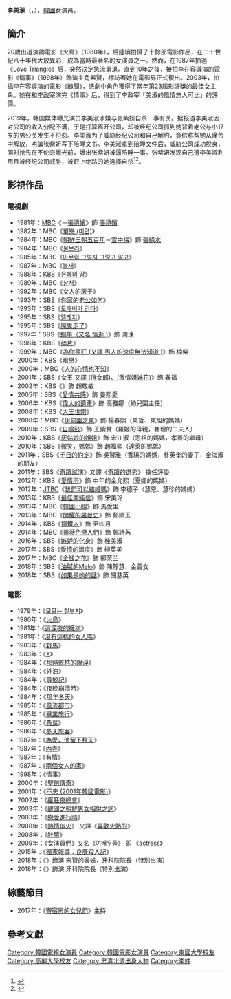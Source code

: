 {{noteTA
|G1=KO TV Show

|G2=KO Movie
}}
{{藝人
| 姓名 = 李美淑
| 類型 = 女演員
| 圖片 = Lee Mi-sook from acrofan.jpg
| 國籍 = {{KOR}}
| 出生日期 = {{birth_date_and_age|1960|4|2}}
| 出生地點 = {{KOR}}[[忠清北道|忠清北道]][[丹阳郡_(韩国)|丹陽郡]]
| 語言 = [[韓國語|韓國語]]、[[英語|英語]]
| 教育程度 = [[高麗大學|高麗大學]]新聞放送學[[學士|學士]]<br />[[東國大學|東國大學]]大學院電影學[[碩士|碩士]]<br />[[高麗大學|高麗大學]]言論大學院[[碩士|碩士]]
| 出道日期 = 1979年
| 經紀公司 = [[Sidus_HQ|Sidus HQ]]
}}

'''李美淑'''（{{lang-ko|'''이미숙'''}}，{{bd|1960年|4月2日|catIdx=L李}}），[[韓國|韓國]]女演員。

==簡介 ==
20歲出道演齣電影《火鳥》（1980年），后陸續拍攝了十餘部電影作品，在二十世紀八十年代大放異彩，成為當時最著名的女演員之一。然而，在1987年拍過《Love Triangle》后，突然決定急流勇退。直到10年之後，接拍李在容導演的電影《情事》（1998年）飾演主角素賢，標誌著她在電影界正式復出。2003年，拍攝李在容導演的電影《醜聞》，憑劇中角色獲得了當年第23屆影評獎的最佳女主角。她在和[[李政宰|李政宰]]演完《情事》后，得到了李政宰「美淑的風情無人可比」的評價。

2019年，韩国媒体曝光演员李美淑涉嫌与张紫妍自杀一事有关。据报道李美淑因对公司的收入分配不满，于是打算离开公司，却被经纪公司抓到她背着老公与小17岁的男公关发生不伦恋。李美淑为了威胁经纪公司和自己解约，竟假称帮她从痛苦中解放，哄骗张紫妍写下陪睡文书。李美淑拿到陪睡文件后，威胁公司成功脱身，同时抢先在不伦恋曝光前，爆出张紫妍被逼陪睡一事。张紫妍发现自己遭李美淑利用且被经纪公司威胁，被赶上绝路的她选择自杀<ref>{{cite news|url=https://hk.entertainment.appledaily.com/enews/realtime/article/20190318/59381076|title=【被迫賣淫】死前一周CCTV片段曝光 韓星張子妍疑被李美淑迫使自殺|publisher=[[蘋果日報|蘋果日報]]|date=2019-03-18|accessdate=2019-03-18|archive-date=2020-04-12|archive-url=https://web.archive.org/web/20200412191540/https://hk.entertainment.appledaily.com/enews/realtime/article/20190318/59381076|dead-url=no}}{{zh-hk}}</ref><ref>{{cite news|url=https://ent.ltn.com.tw/m/news/breakingnews/2731147|title=張子妍爆遭影后出賣自殺 當事人這樣回應引眾怒|publisher=[[自由時報|自由時報]]|date=2019-03-18|accessdate=2019-03-27|archive-date=2019-03-27|archive-url=https://web.archive.org/web/20190327145912/https://ent.ltn.com.tw/m/news/breakingnews/2731147|dead-url=no}}{{zh-tw}}</ref>。

== 影視作品 ==
===電視劇===
*1981年：[[文化廣播公司|MBC]]《{{lk|女人列傳系列|여인열전 시리즈|女人列傳}}－[[張禧嬪_(1981年電視劇)|張禧嬪]]》飾 [[張禧嬪|張禧嬪]]
*1982年：MBC《[[單戀_(미련)|單戀 (미련)]]》
*1984年：MBC《[[朝鮮王朝五百年|朝鮮王朝五百年]]－[[雪中梅|雪中梅]]》飾 [[張綠水|張綠水]]
*1984年：MBC《[[물보라|물보라]]》
*1985年：MBC《[[아무렴_그렇지_그렇고_말고|아무렴 그렇지 그렇고 말고]]》
*1987年：MBC《[[불새|불새]]》
*1988年：[[韓國放送公社|KBS]]《[[은혜의_땅|은혜의 땅]]》
*1989年：MBC《[[상처|상처]]》
*1992年：MBC《[[女人的房子|女人的房子]]》
*1993年：[[SBS_(韓國)|SBS]]《[[你家的老公如何|你家的老公如何]]》
*1993年：SBS《[[도깨비가_간다|도깨비가 간다]]》
*1995年：SBS《[[엘레지|엘레지]]》
*1995年：SBS《[[魔鬼走了|魔鬼走了]]》
*1997年：SBS《[[蝸牛（又名_情逝_)|蝸牛（又名 情逝 )]]》飾 潤珠
*1998年：KBS《[[碎片_(電視劇)|碎片]]》
*1999年：MBC《[[為你瘋狂_(又譯_男人的速度無法知道_)|為你瘋狂 (又譯 男人的速度無法知道 )]]》飾 楠紫
*2000年：KBS《[[暗戀|暗戀]]》
*2000年：MBC《[[人的心情也不知|人的心情也不知]]》
*2001年：SBS《[[女王_又譯_(俏女郎)、(激情姐妹花)|女王 又譯 (俏女郎)、(激情姐妹花)]]》飾 春福
*2002年：KBS《{{link-ko|孤獨|고독_(드라마)}}》飾 趙敬敏
*2005年：SBS《[[愛情共感|愛情共感]]》飾 姜熙愛
*2006年：KBS《[[偉大的遺產|偉大的遺產]]》飾 高雅娜（幼兒園主任）
*2008年：KBS《[[大王世宗|大王世宗]]》
*2008年：MBC《[[伊甸園之東|伊甸園之東]]》飾 楊春熙（東哲、東旭的媽媽）
*2009年：SBS《[[自鳴鼓|自鳴鼓]]》飾 王紫實（羅姬的母親，崔理的二夫人）
*2010年：KBS《[[灰姑娘的姐姐|灰姑娘的姐姐]]》飾 宋江淑（恩祖的媽媽，孝善的繼母）
*2010年：SBS《[[微笑，媽媽|微笑，媽媽]]》飾 趙福熙（達萊的媽媽）
*2011年：SBS《[[千日的約定|千日的約定]]》飾 吳賢雅（香琪的媽媽，朴英奎的妻子，金海淑的朋友）
*2011年：SBS《[[奇蹟試演|奇蹟試演]]》又譯《[[奇蹟的選秀|奇蹟的選秀]]》 擔任評委
*2012年：KBS《[[愛情雨|愛情雨]]》飾 中年的金允熙（夏娜的媽媽）
*2012年：[[JTBC|JTBC]]《[[我們可以結婚嗎|我們可以結婚嗎]]》飾 李德子（慧恩、慧珍的媽媽）
*2013年：KBS《[[最佳李純信|最佳李純信]]》飾 宋美玲
*2013年：MBC《[[韓國小姐_(電視劇)|韓國小姐]]》飾 馬愛里
*2013年：MBC《[[閃耀的羅曼史|閃耀的羅曼史]]》飾 鄭順玉
*2014年：KBS《[[鋼鐵人_(電視劇)|鋼鐵人]]》飾 尹四月
*2014年：MBC《[[薔薇色戀人們|薔薇色戀人們]]》飾 鄭詩芮
*2016年：SBS《[[嫉妒的化身|嫉妒的化身]]》飾 桂美淑
*2017年：SBS《[[愛情的溫度|愛情的溫度]]》飾 柳英美
*2017年：MBC《[[金钱之花|金钱之花]]》飾 鄭茉兰
*2018年：SBS《[[油膩的Melo|油膩的Melo]]》飾 陳靜慧、金善女
*2018年：SBS《[[如果是她的話|如果是她的話]]》飾 閔慈英

===電影===
*1979年：《[[모모는_철부지|모모는 철부지]]》
*1980年：《[[火鳥|火鳥]]》
*1981年：《[[這深夜的擁抱|這深夜的擁抱]]》
*1981年：《[[沒有這樣的女人嗎|沒有這樣的女人嗎]]》
*1983年：《[[野馬|野馬]]》
*1983年：《[[X|X]]》
*1984年：《[[那時乾枯的眼淚|那時乾枯的眼淚]]》
*1984年：《[[外泊|外泊]]》
*1984年：《[[尋鯨記|尋鯨記]]》
*1984年：《[[夜晚崩潰時|夜晚崩潰時]]》
*1984年：《[[那年冬天|那年冬天]]》
*1985年：《[[風流都市|風流都市]]》
*1985年：《[[畢業旅行|畢業旅行]]》
*1986年：《[[桑葉|桑葉]]》
*1986年：《[[冬天旅客|冬天旅客]]》
*1987年：《[[為愛，他留下秋天|為愛，他留下秋天]]》
*1987年：《[[內寺|內寺]]》
*1987年：《[[有情|有情]]》
*1987年：《[[兩個女人的家|兩個女人的家]]》
*1998年：《[[情事|情事]]》
*2000年：《[[聖劍傳奇|聖劍傳奇]]》
*2001年：《[[不忠_(2001年韓國電影)|不忠 (2001年韓國電影)]]》
*2002年：《[[瘋狂夜總會|瘋狂夜總會]]》
*2003年：《[[醜聞之朝鮮男女相悅之詞|醜聞之朝鮮男女相悅之詞]]》
*2003年：《[[戀愛進行時|戀愛進行時]]》
*2008年：《[[熱情似火|熱情似火]]》 又譯《[[喜歡火熱的|喜歡火熱的]]》
*2008年：《[[肚臍|肚臍]]》
*2009年：《[[女演員們|女演員們]]》又名《[[여배우들|여배우들]]》 即 《[[actress|actress]]》
*2015年：《[[獨家報導：良辰殺人記|獨家報導：良辰殺人記]]》
*2018年：《{{link-ko|群山：詠鵝|군산: 거위를 노래하다|群山：詠鵝}}》飾演 宋賢的表姊，牙科院院長（特別出演）
*2018年：《{{link-ko|好日子（電影）|군산: 거위를 노래하다|好日子}}》飾演 牙科院院長（特別出演）

== 綜藝節目 ==
*2017年：《[[寄宿房的女兒們|寄宿房的女兒們]]》主持

== 參考文獻 ==
{{reflist}}
{{SidusHQ}}
{{百想藝術大賞}}
{{百想藝術大賞電影部門女子最優秀演技}}
{{百想藝術大賞電影部門女子新人演技賞}}
{{大鐘獎最佳女主角}}
{{春史電影賞最佳女主角}}
{{韓國電影評論家協會獎最佳女主角}}
{{MBC演技大賞大賞得主}}
{{SBS演技大賞大賞得主}}
{{DEFAULTSORT: Lee Mi Sook}}
[[Category:韓國電視女演員|Category:韓國電視女演員]]
[[Category:韓國電影女演員|Category:韓國電影女演員]]
[[Category:東國大學校友|Category:東國大學校友]]
[[Category:高麗大學校友|Category:高麗大學校友]]
[[Category:忠清北道出身人物|Category:忠清北道出身人物]]
[[Category:李姓|Category:李姓]]